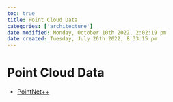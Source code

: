 ```yaml
---
toc: true
title: Point Cloud Data
categories: ['architecture']
date modified: Monday, October 10th 2022, 2:02:19 pm
date created: Tuesday, July 26th 2022, 8:33:15 pm
---
```


# Point Cloud Data
- [PointNet++](PointNet++.qmd)



